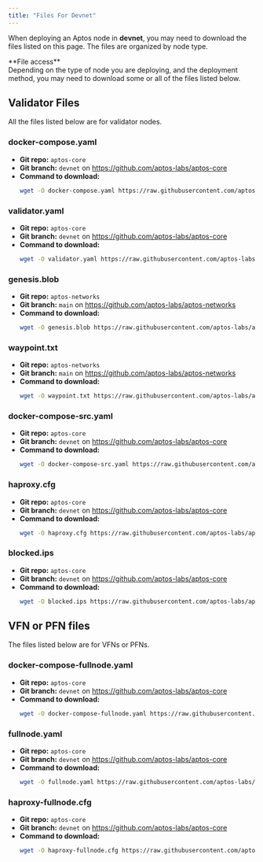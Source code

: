 ```yaml
---
title: "Files For Devnet"
---
```







When deploying an Aptos node in **devnet**, you may need to download the files listed on this page. The files are
organized by node type.

<Aside type="note">
  **File access**<br />
  Depending on the type of node you are deploying, and the deployment method, you may need to download some
  or all of the files listed below.
</Aside>

## Validator Files

All the files listed below are for validator nodes.

### docker-compose.yaml

- **Git repo:** `aptos-core`
- **Git branch:** `devnet` on https://github.com/aptos-labs/aptos-core
- **Command to download:**
  ```bash filename="Terminal"
  wget -O docker-compose.yaml https://raw.githubusercontent.com/aptos-labs/aptos-core/devnet/docker/compose/aptos-node/docker-compose.yaml
  ```

### validator.yaml

- **Git repo:** `aptos-core`
- **Git branch:** `devnet` on https://github.com/aptos-labs/aptos-core
- **Command to download:**
  ```bash filename="Terminal"
  wget -O validator.yaml https://raw.githubusercontent.com/aptos-labs/aptos-core/devnet/docker/compose/aptos-node/validator.yaml
  ```

### genesis.blob

- **Git repo:** `aptos-networks`
- **Git branch:** `main` on https://github.com/aptos-labs/aptos-networks
- **Command to download:**
  ```bash filename="Terminal"
  wget -O genesis.blob https://raw.githubusercontent.com/aptos-labs/aptos-networks/main/devnet/genesis.blob
  ```

### waypoint.txt

- **Git repo:** `aptos-networks`
- **Git branch:** `main` on https://github.com/aptos-labs/aptos-networks
- **Command to download:**
  ```bash filename="Terminal"
  wget -O waypoint.txt https://raw.githubusercontent.com/aptos-labs/aptos-networks/main/devnet/waypoint.txt
  ```

### docker-compose-src.yaml

- **Git repo:** `aptos-core`
- **Git branch:** `devnet` on https://github.com/aptos-labs/aptos-core
- **Command to download:**
  ```bash filename="Terminal"
  wget -O docker-compose-src.yaml https://raw.githubusercontent.com/aptos-labs/aptos-core/devnet/docker/compose/aptos-node/docker-compose-src.yaml
  ```

### haproxy.cfg

- **Git repo:** `aptos-core`
- **Git branch:** `devnet` on https://github.com/aptos-labs/aptos-core
- **Command to download:**
  ```bash filename="Terminal"
  wget -O haproxy.cfg https://raw.githubusercontent.com/aptos-labs/aptos-core/devnet/docker/compose/aptos-node/haproxy.cfg
  ```

### blocked.ips

- **Git repo:** `aptos-core`
- **Git branch:** `devnet` on https://github.com/aptos-labs/aptos-core
- **Command to download:**
  ```bash filename="Terminal"
  wget -O blocked.ips https://raw.githubusercontent.com/aptos-labs/aptos-core/devnet/docker/compose/aptos-node/blocked.ips
  ```

## VFN or PFN files

The files listed below are for VFNs or PFNs.

### docker-compose-fullnode.yaml

- **Git repo:** `aptos-core`
- **Git branch:** `devnet` on https://github.com/aptos-labs/aptos-core
- **Command to download:**
  ```bash filename="Terminal"
  wget -O docker-compose-fullnode.yaml https://raw.githubusercontent.com/aptos-labs/aptos-core/devnet/docker/compose/aptos-node/docker-compose-fullnode.yaml
  ```

### fullnode.yaml

- **Git repo:** `aptos-core`
- **Git branch:** `devnet` on https://github.com/aptos-labs/aptos-core
- **Command to download:**
  ```bash filename="Terminal"
  wget -O fullnode.yaml https://raw.githubusercontent.com/aptos-labs/aptos-core/devnet/docker/compose/aptos-node/fullnode.yaml
  ```

### haproxy-fullnode.cfg

- **Git repo:** `aptos-core`
- **Git branch:** `devnet` on https://github.com/aptos-labs/aptos-core
- **Command to download:**
  ```bash filename="Terminal"
  wget -O haproxy-fullnode.cfg https://raw.githubusercontent.com/aptos-labs/aptos-core/devnet/docker/compose/aptos-node/haproxy-fullnode.cfg
  ```
